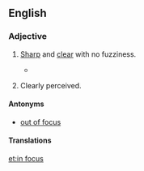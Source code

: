 ==English==

===Adjective===
{{en-adj|head=[[in]] [[focus]]}}

# {{context|of an image|lang=en}} [[sharp|Sharp]] and [[clear]] with no fuzziness.
#*{{quote-magazine|year=2013|month=July-August|author=[http://www.americanscientist.org/authors/detail/catherine-clabby Catherine Clabby]
|magazine={{w|American Scientist}}|title=[http://www.americanscientist.org/issues/pub/2013/4/focus-on-everything Focus on Everything]
|passage=Not long ago, it was difficult to produce photographs of tiny creatures with every part '''in focus'''. That’s because the lenses that are excellent at magnifying tiny subjects produce a narrow depth of field.}}
# {{context|idiomatic|of one's thoughts|lang=en}} Clearly perceived.
#: {{usex|lang=en|As he spoke the plan became '''in focus'''.}}

====Antonyms====
* {{sense|clearly visible}}  [[out of focus]]

====Translations====
{{trans-top|sharp and clearly visible}}
{{trans-mid}}
{{trans-bottom}}

[[et:in focus]]